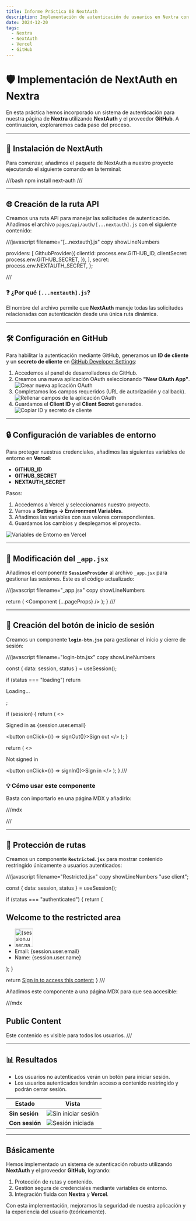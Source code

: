 ```yaml
---
title: Informe Práctica 08 NextAuth  
description: Implementación de autenticación de usuarios en Nextra con NextAuth  
date: 2024-12-20  
tags:  
  - Nextra  
  - NextAuth  
  - Vercel  
  - GitHub  
---
```


# 🛡️ Implementación de NextAuth en Nextra  

En esta práctica hemos incorporado un sistema de autenticación para nuestra página de **Nextra** utilizando **NextAuth** y el proveedor **GitHub**. A continuación, exploraremos cada paso del proceso.

---

## 🚀 Instalación de NextAuth  

Para comenzar, añadimos el paquete de NextAuth a nuestro proyecto ejecutando el siguiente comando en la terminal:  

///bash
npm install next-auth
///

---

## 🌐 Creación de la ruta API  

Creamos una ruta API para manejar las solicitudes de autenticación. Añadimos el archivo `pages/api/auth/[...nextauth].js` con el siguiente contenido:  

///javascript filename="[...nextauth].js" copy showLineNumbers

  providers: [
    GithubProvider({
      clientId: process.env.GITHUB_ID,
      clientSecret: process.env.GITHUB_SECRET,
    }),
  ],
  secret: process.env.NEXTAUTH_SECRET,
};

///

### ❓ ¿Por qué `[...nextauth].js`?  
El nombre del archivo permite que **NextAuth** maneje todas las solicitudes relacionadas con autenticación desde una única ruta dinámica.  

---

## 🛠️ Configuración en GitHub  

Para habilitar la autenticación mediante GitHub, generamos un **ID de cliente** y un **secreto de cliente** en [GitHub Developer Settings](https://github.com/settings/apps):  

1. Accedemos al panel de desarrolladores de GitHub.  
2. Creamos una nueva aplicación OAuth seleccionando **"New OAuth App"**.  
   ![Crear nueva aplicación OAuth](../images/oAuthGithub.png)  
3. Completamos los campos requeridos (URL de autorización y callback).  
   ![Rellenar campos de la aplicación OAuth](../images/direccionesCallback.png)  
4. Guardamos el **Client ID** y el **Client Secret** generados.  
   ![Copiar ID y secreto de cliente](../images/tokens.png)  

---

## 🔒 Configuración de variables de entorno  

Para proteger nuestras credenciales, añadimos las siguientes variables de entorno en **Vercel**:  

- **GITHUB_ID**  
- **GITHUB_SECRET**  
- **NEXTAUTH_SECRET**  

Pasos:  
1. Accedemos a Vercel y seleccionamos nuestro proyecto.  
2. Vamos a **Settings → Environment Variables**.  
3. Añadimos las variables con sus valores correspondientes.  
4. Guardamos los cambios y desplegamos el proyecto.  

![Variables de Entorno en Vercel](../images/variablesvercel.png)

---

## 🧩 Modificación del `_app.jsx`  

Añadimos el componente **`SessionProvider`** al archivo `_app.jsx` para gestionar las sesiones. Este es el código actualizado:  

///javascript filename="_app.jsx" copy showLineNumbers

  return (
    <SessionProvider session={session}>
      <Component {...pageProps} />
    </SessionProvider>
  );
}
///

---

## 👤 Creación del botón de inicio de sesión  

Creamos un componente **`login-btn.jsx`** para gestionar el inicio y cierre de sesión:  

///javascript filename="login-btn.jsx" copy showLineNumbers

  const { data: session, status } = useSession();

  if (status === "loading") return <p>Loading...</p>;

  if (session) {
    return (
      <>
        <p>Signed in as {session.user.email}</p>
        <button onClick={() => signOut()}>Sign out</button>
      </>
    );
  }

  return (
    <>
      <p>Not signed in</p>
      <button onClick={() => signIn()}>Sign in</button>
    </>
  );
}
///

### 💡 Cómo usar este componente  
Basta con importarlo en una página MDX y añadirlo:  

///mdx

<LoginBtn />
///

---

## 🔐 Protección de rutas  

Creamos un componente **`Restricted.jsx`** para mostrar contenido restringido únicamente a usuarios autenticados:  

///javascript filename="Restricted.jsx" copy showLineNumbers
"use client";


  const { data: session, status } = useSession();

  if (status === "authenticated") {
    return (
      <div className={styles.container}>
        <h2>Welcome to the restricted area</h2>
        <ul>
          <li>
            <img src={session.user.image} alt={session.user.name} width="50" />
          </li>
          <li>Email: {session.user.email}</li>
          <li>Name: {session.user.name}</li>
        </ul>
      </div>
    );
  }

  return <a href="/api/auth/signin">Sign in to access this content</a>;
}
///

Añadimos este componente a una página MDX para que sea accesible:  

///mdx

<Restricted />

## Public Content  
Este contenido es visible para todos los usuarios.
///

---

## 📊 Resultados  

- Los usuarios no autenticados verán un botón para iniciar sesión.  
- Los usuarios autenticados tendrán acceso a contenido restringido y podrán cerrar sesión.  

| Estado       | Vista                           |
|--------------|---------------------------------|
| **Sin sesión** | ![Sin iniciar sesión](../images/Noiniciadorestricted.png) |
| **Con sesión** | ![Sesión iniciada](../images/Restrictediniciado.png) |

---

## Básicamente  

Hemos implementado un sistema de autenticación robusto utilizando **NextAuth** y el proveedor **GitHub**, logrando:  

1. Protección de rutas y contenido.  
2. Gestión segura de credenciales mediante variables de entorno.  
3. Integración fluida con **Nextra** y **Vercel**.  

Con esta implementación, mejoramos la seguridad de nuestra aplicación y la experiencia del usuario (teóricamente).

